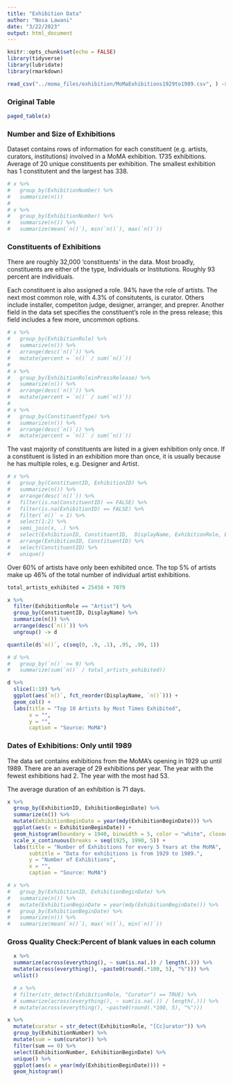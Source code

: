 ```yaml
---
title: "Exhibition Data"
author: "Nosa Lawani"
date: "3/22/2023"
output: html_document
---
```


```r
knitr::opts_chunk$set(echo = FALSE)
library(tidyverse)
library(lubridate)
library(rmarkdown)
```

```r
read_csv("../moma_files/exhibition/MoMaExhibitions1929to1989.csv", ) -> x 
```

### Original Table
```r
paged_table(x)
```

### Number and Size of Exhibitions

Dataset contains rows of information for each constituent (e.g. artists, curators, institutions) involved in a MoMA exhibition.
1735 exhibitions. 
Average of 20 unique constituents per exhibition. The smallest exhibition has 1 constitutent and the largest has 338. 

```r
# x %>% 
#   group_by(ExhibitionNumber) %>% 
#   summarize(n())
# 
# x %>% 
#   group_by(ExhibitionNumber) %>% 
#   summarize(n()) %>% 
#   summarize(mean(`n()`), min(`n()`), max(`n()`))
```

### Constituents of Exhibitions

There are roughly 32,000 'constituents' in the data. Most broadly, constituents are either 
of the type, Individuals or Institutions. Roughly 93 percent are individuals. 

Each constituent is also assigned a role. 94% have the role of artists. 
The next most common role, with 4.3% of consitutents, is curator. Others include 
installer, competiton judge, designer, arranger, and preprer. Another field in the 
data set specifies the constituent's role in the press release; this field 
includes a few more, uncommon options.  

```r
# x %>% 
#   group_by(ExhibitionRole) %>% 
#   summarize(n()) %>% 
#   arrange(desc(`n()`)) %>% 
#   mutate(percent = `n()` / sum(`n()`))
# 
# x %>% 
#   group_by(ExhibitionRoleinPressRelease) %>% 
#   summarize(n()) %>% 
#   arrange(desc(`n()`)) %>% 
#   mutate(percent = `n()` / sum(`n()`))
# 
# x %>% 
#   group_by(ConstituentType) %>% 
#   summarize(n()) %>% 
#   arrange(desc(`n()`)) %>% 
#   mutate(percent = `n()` / sum(`n()`))
```

The vast majority of constituents are listed in a given exhibition only once. If a constituent
is listed in an exhibition more than once, it is usually because he has multiple 
roles, e.g. Designer and Artist. 

```r
# x %>% 
#   group_by(ConstituentID, ExhibitionID) %>% 
#   summarize(n()) %>% 
#   arrange(desc(`n()`)) %>% 
#   filter(is.na(ConstituentID) == FALSE) %>% 
#   filter(is.na(ExhibitionID) == FALSE) %>% 
#   filter(`n()` > 1) %>% 
#   select(1:2) %>% 
#   semi_join(x, .) %>% 
#   select(ExhibitionID, ConstituentID,  DisplayName, ExhibitionRole, ExhibitionRoleinPressRelease, ExhibitionTitle, ExhibitionBeginDate, ExhibitionEndDate, ConstituentType, ConstituentBeginDate, ConstituentEndDate) %>% 
#   arrange(ExhibitionID, ConstituentID) %>% 
#   select(ConstituentID) %>% 
#   unique()
```

Over 60% of artists have only been exhibited once.
The top 5% of artists make up 46% of the total number of individual artist exhibitions.

```r
total_artists_exhibited = 25458 + 7079

x %>% 
  filter(ExhibitionRole == "Artist") %>% 
  group_by(ConstituentID, DisplayName) %>% 
  summarize(n()) %>% 
  arrange(desc(`n()`)) %>% 
  ungroup() -> d

quantile(d$`n()`, c(seq(0, .9, .1), .95, .99, 1))

# d %>% 
#   group_by(`n()` >= 9) %>% 
#   summarize(sum(`n()` / total_artists_exhibited))
``` 

```r
d %>% 
  slice(1:10) %>% 
  ggplot(aes(`n()`, fct_reorder(DisplayName, `n()`))) +
  geom_col() +
  labs(title = "Top 10 Artists by Most Times Exhibited", 
       x = "", 
       y = "", 
       caption = "Source: MoMA")
```

### Dates of Exhibitions: Only until 1989

The data set contains exhibitions from the MoMA's opening in 1929 up until 1989. 
There are an average of 29 exhibitions per year. 
The year with the fewest exhibitions had 2. The year with the most had 53. 

The average duration of an exhibition is 71 days. 

```r
x %>% 
  group_by(ExhibitionID, ExhibitionBeginDate) %>% 
  summarize(n()) %>% 
  mutate(ExhibitionBeginDate = year(mdy(ExhibitionBeginDate))) %>% 
  ggplot(aes(x = ExhibitionBeginDate)) +
  geom_histogram(boundary = 1940, binwidth = 5, color = "white", closed = "right")  +
  scale_x_continuous(breaks = seq(1925, 1990, 5)) +
  labs(title = "Number of Exhibitions for every 5 Years at the MoMA", 
       subtitle = "Data for exhibitions is from 1929 to 1989.", 
       y = "Number of Exhibitions", 
       x = "",
       caption = "Source: MoMA")

# x %>% 
#   group_by(ExhibitionID, ExhibitionBeginDate) %>% 
#   summarize(n()) %>% 
#   mutate(ExhibitionBeginDate = year(mdy(ExhibitionBeginDate))) %>% 
#   group_by(ExhibitionBeginDate) %>% 
#   summarize(n()) %>% 
#   summarize(mean(`n()`), max(`n()`), min(`n()`))
```

### Gross Quality Check:Percent of blank values in each column
```r
  x %>% 
  summarize(across(everything(), ~ sum(is.na(.)) / length(.))) %>% 
  mutate(across(everything(), ~paste0(round(.*100, 5), "%"))) %>% 
  unlist()

  # x %>% 
  # filter(str_detect(ExhibitionRole, "Curator") == TRUE) %>% 
  # summarize(across(everything(), ~ sum(is.na(.)) / length(.))) %>% 
  # mutate(across(everything(), ~paste0(round(.*100, 5), "%")))

x %>%
  mutate(curator = str_detect(ExhibitionRole, "[Cc]urator")) %>%
  group_by(ExhibitionNumber) %>%
  mutate(sum = sum(curator)) %>% 
  filter(sum == 0) %>% 
  select(ExhibitionNumber, ExhibitionBeginDate) %>% 
  unique() %>% 
  ggplot(aes(x = year(mdy(ExhibitionBeginDate)))) +
  geom_histogram()
```


